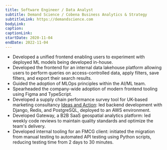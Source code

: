 ```yaml
---
title: Software Engineer / Data Analyst
subtitle: Demand Science / Cobena Business Analytics & Strategy
subtitleLink: https://demandscience.com
bodyLink:
caption:
captionLink:
startDate: 2020-11-04
endDate: 2022-11-04
---
```


- Developed a unified frontend enabling users to experiment with deployed ML
  models being developed in-house.
- Developed the frontend for an internal data lakehouse platform allowing users to
  perform queries on access-controlled data, apply filters, save filters, and export
  their search results.
- Guided the adoption of MLOps principles within the AI/ML team.
- Spearheaded the company-wide adoption of modern frontend tooling using Figma and TypeScript.
- Developed a supply chain performance survey tool for UK-based marketing
  consultancy [Ideas and Action](https://ideasandaction.com/): led backend development with Django, Redis, and
  PostgreSQL, deployed to an AWS environment.
- Developed Gateway, a B2B SaaS geospatial analytics platform: led weekly code
  reviews to maintain quality standards and optimize the team's delivery.
- Developed internal tooling for an FMCG client: initiated the migration from manual
  testing to automated API testing using Python scripts, reducing testing time from
  2 days to 30 minutes.
